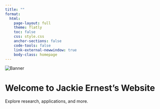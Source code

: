 ```yaml
---
title: ""
format:
  html:
    page-layout: full
    theme: flatly
    toc: false
    css: style.css
    anchor-sections: false
    code-tools: false
    link-external-newwindow: true
    body-class: homepage
---
```


```{=html}
<div class="hero-container">
  <img src="img/banner3.png" alt="Banner" class="hero-image">
  <div class="hero-overlay">
    <h1>Welcome to Jackie Ernest’s Website</h1>
    <p>Explore research, applications, and more.</p>
  </div>
</div>
```



```{=html}
<script>
  window.addEventListener('scroll', function () {
    const navbar = document.querySelector('.navbar');
    if (window.scrollY > 50) {
      navbar.classList.add('scrolled');
    } else {
      navbar.classList.remove('scrolled');
    }
  });
</script>
```



